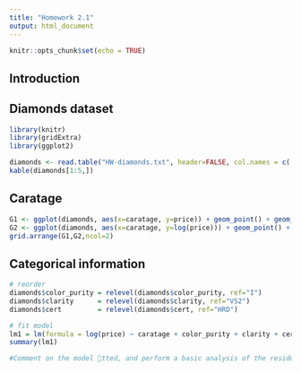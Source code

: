 ```yaml
---
title: "Homework 2.1"
output: html_document
---
```


```r
knitr::opts_chunk$set(echo = TRUE)
```

## Introduction

## Diamonds dataset

```r
library(knitr)
library(gridExtra)
library(ggplot2)
```

```r
diamonds <- read.table("HW-diamonds.txt", header=FALSE, col.names = c('caratage', 'color_purity', 'clarity', 'cert', 'price'))
kable(diamonds[1:5,])
```

## Caratage

```r
G1 <- ggplot(diamonds, aes(x=caratage, y=price)) + geom_point() + geom_smooth(method = "lm")
G2 <- ggplot(diamonds, aes(x=caratage, y=log(price))) + geom_point() + geom_smooth(method = "lm")
grid.arrange(G1,G2,ncol=2)
```

## Categorical information

```r
# reorder
diamonds$color_purity = relevel(diamonds$color_purity, ref="I")
diamonds$clarity      = relevel(diamonds$clarity, ref="VS2")
diamonds$cert         = relevel(diamonds$cert, ref="HRD")

# fit model
lm1 = lm(formula = log(price) ~ caratage + color_purity + clarity + cert, data=diamonds)
summary(lm1)

#Comment on the model 􏰁tted, and perform a basic analysis of the residuals (normality, constant variance, independence, you may also want to use the function outlierTest or residualPlot).
```